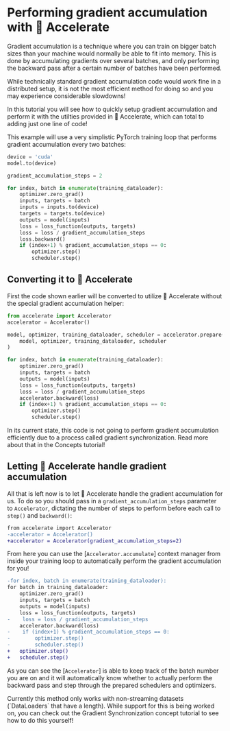 <!--Copyright 2022 The HuggingFace Team. All rights reserved.

Licensed under the Apache License, Version 2.0 (the "License"); you may not use this file except in compliance with
the License. You may obtain a copy of the License at

http://www.apache.org/licenses/LICENSE-2.0

Unless required by applicable law or agreed to in writing, software distributed under the License is distributed on
an "AS IS" BASIS, WITHOUT WARRANTIES OR CONDITIONS OF ANY KIND, either express or implied. See the License for the
specific language governing permissions and limitations under the License.
-->

# Performing gradient accumulation with 🤗 Accelerate

Gradient accumulation is a technique where you can train on bigger batch sizes than 
your machine would normally be able to fit into memory. This is done by accumulating gradients over
several batches, and only performing the backward pass after a certain number of batches have been performed.

While technically standard gradient accumulation code would work fine in a distributed setup, it is not the most efficient
method for doing so and you may experience considerable slowdowns!

In this tutorial you will see how to quickly setup gradient accumulation and perform it with the utilties provided in 🤗 Accelerate,
which can total to adding just one line of code!

This example will use a very simplistic PyTorch training loop that performs gradient accumulation every two batches:

```python
device = 'cuda'
model.to(device)

gradient_accumulation_steps = 2

for index, batch in enumerate(training_dataloader):
    optimizer.zero_grad()
    inputs, targets = batch
    inputs = inputs.to(device)
    targets = targets.to(device)
    outputs = model(inputs)
    loss = loss_function(outputs, targets)
    loss = loss / gradient_accumulation_steps
    loss.backward()
    if (index+1) % gradient_accumulation_steps == 0:
        optimizer.step()
        scheduler.step()
```

## Converting it to 🤗 Accelerate

First the code shown earlier will be converted to utilize 🤗 Accelerate without the special gradient accumulation helper:

```python
from accelerate import Accelerator
accelerator = Accelerator()

model, optimizer, training_dataloader, scheduler = accelerator.prepare(
    model, optimizer, training_dataloader, scheduler
)

for index, batch in enumerate(training_dataloader):
    optimizer.zero_grad()
    inputs, targets = batch
    outputs = model(inputs)
    loss = loss_function(outputs, targets)
    loss = loss / gradient_accumulation_steps
    accelerator.backward(loss)
    if (index+1) % gradient_accumulation_steps == 0:
        optimizer.step()
        scheduler.step()
```

<Tip warning={true}>
In its current state, this code is not going to perform gradient accumulation efficiently due to a process called gradient synchronization. Read more about that in the Concepts tutorial!
</Tip>

## Letting 🤗 Accelerate handle gradient accumulation

All that is left now is to let 🤗 Accelerate handle the gradient accumulation for us. To do so you should pass in a `gradient_accumulation_steps` parameter to `Accelerator`, dictating the number 
of steps to perform before each call to `step()` and `backward()`:

```diff
from accelerate import Accelerator
-accelerator = Accelerator()
+accelerator = Accelerator(gradient_accumulation_steps=2)
```

From here you can use the [`Accelerator.accumulate`] context manager from inside your training loop to automatically perform the gradient accumulation for you!

```diff
-for index, batch in enumerate(training_dataloader):
for batch in training_dataloader:
    optimizer.zero_grad()
    inputs, targets = batch
    outputs = model(inputs)
    loss = loss_function(outputs, targets)
-    loss = loss / gradient_accumulation_steps
    accelerator.backward(loss)
-    if (index+1) % gradient_accumulation_steps == 0:
-        optimizer.step()
-        scheduler.step()
+   optimizer.step()
+   scheduler.step()
```

As you can see the [`Accelerator`] is able to keep track of the batch number you are on and it will automatically know whether to actually perform the backward pass
and step through the prepared schedulers and optimizers. 

<Tip warning={true}>
Currently this method only works with non-streaming datasets (`DataLoaders` that have a length). While support for this is being worked on, you can check out the Gradient Synchronization concept tutorial to see how to do this yourself!
</Tip>